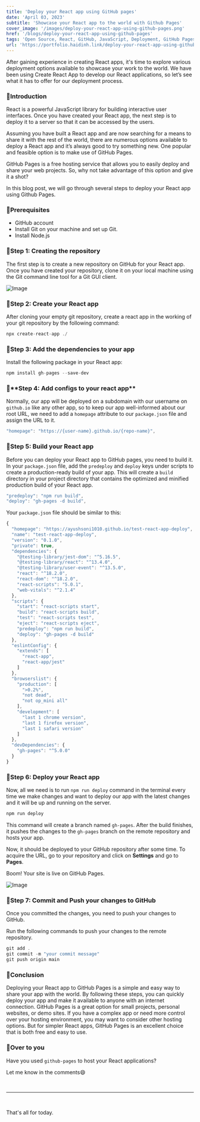 ```yaml
---
title: 'Deploy your React app using GitHub pages'
date: 'April 03, 2023'
subtitle: 'Showcase your React app to the world with Github Pages'
cover_image: '/images/deploy-your-react-app-using-github-pages.png'
href: '/blogs/deploy-your-react-app-using-github-pages'
tags: 'Open Source, React, GitHub, JavaScript, Deployment, GitHub Pages, Web Development, JavaScript'
url: 'https://portfolio.haidinh.link/deploy-your-react-app-using-github-pages'
---
```


After gaining experience in creating React apps, it's time to explore various deployment options available to showcase your work to the world. We have been using Create React App to develop our React applications, so let’s see what it has to offer for our deployment process.

### 📌Introduction

React is a powerful JavaScript library for building interactive user interfaces. Once you have created your React app, the next step is to deploy it to a server so that it can be accessed by the users.

Assuming you have built a React app and are now searching for a means to share it with the rest of the world, there are numerous options available to deploy a React app and it’s always good to try something new. One popular and feasible option is to make use of GitHub Pages.

GitHub Pages is a free hosting service that allows you to easily deploy and share your web projects. So, why not take advantage of this option and give it a shot?

In this blog post, we will go through several steps to deploy your React app using Github Pages.

### 📌Prerequisites

- GitHub account
- Install Git on your machine and set up Git.
- Install Node.js

### 📌Step 1: Creating the repository

The first step is to create a new repository on GitHub for your React app. Once you have created your repository, clone it on your local machine using the Git command line tool for a Git GUI client.

![Image](https://dev-to-uploads.s3.amazonaws.com/uploads/articles/ntqn8waru8eb5dhu0oiz.png)

### 📌Step 2: Create your React app

After cloning your empty git repository, create a react app in the working of your git repository by the following command:

```jsx
npx create-react-app ./
```

### 📌Step 3: Add the dependencies to your app

Install the following package in your React app:

```jsx
npm install gh-pages --save-dev
```

### 📌\***\*Step 4: Add configs to your react app\*\***

Normally, our app will be deployed on a subdomain with our username on `github.io` like any other app, so to keep our app well-informed about our root URL, we need to add a `homepage` attribute to our `package.json` file and assign the URL to it.

```jsx
"homepage": "https://{user-name}.github.io/{repo-name}",
```

### 📌Step 5: Build your React app

Before you can deploy your React app to GitHub pages, you need to build it. In your `package.json` file, add the `predeploy` and `deploy` keys under scripts to create a production-ready build of your app. This will create a `build` directory in your project directory that contains the optimized and minified production build of your React app.

```jsx
"predeploy": "npm run build",
"deploy": "gh-pages -d build",
```

Your `package.json` file should be similar to this:

```jsx
{
  "homepage": "https://ayushsoni1010.github.io/test-react-app-deploy",
  "name": "test-react-app-deploy",
  "version": "0.1.0",
  "private": true,
  "dependencies": {
    "@testing-library/jest-dom": "^5.16.5",
    "@testing-library/react": "^13.4.0",
    "@testing-library/user-event": "^13.5.0",
    "react": "^18.2.0",
    "react-dom": "^18.2.0",
    "react-scripts": "5.0.1",
    "web-vitals": "^2.1.4"
  },
  "scripts": {
    "start": "react-scripts start",
    "build": "react-scripts build",
    "test": "react-scripts test",
    "eject": "react-scripts eject",
    "predeploy": "npm run build",
    "deploy": "gh-pages -d build"
  },
  "eslintConfig": {
    "extends": [
      "react-app",
      "react-app/jest"
    ]
  },
  "browserslist": {
    "production": [
      ">0.2%",
      "not dead",
      "not op_mini all"
    ],
    "development": [
      "last 1 chrome version",
      "last 1 firefox version",
      "last 1 safari version"
    ]
  },
  "devDependencies": {
    "gh-pages": "^5.0.0"
  }
}
```

### 📌Step 6: Deploy your React app

Now, all we need is to run `npm run deploy` command in the terminal every time we make changes and want to deploy our app with the latest changes and it will be up and running on the server.

```jsx
npm run deploy
```

This command will create a branch named `gh-pages`. After the build finishes, it pushes the changes to the `gh-pages` branch on the remote repository and hosts your app.

Now, it should be deployed to your GitHub repository after some time. To acquire the URL, go to your repository and click on **Settings** and go to **Pages**.

Boom! Your site is live on GitHub Pages.

![Image](https://dev-to-uploads.s3.amazonaws.com/uploads/articles/un94xuk86yp1cbbs6p1o.png)

### 📌Step 7: Commit and Push your changes to GitHub

Once you committed the changes, you need to push your changes to GitHub.

Run the following commands to push your changes to the remote repository.

```jsx
git add .
git commit -m "your commit message"
git push origin main
```

### 📌Conclusion

Deploying your React app to GitHub Pages is a simple and easy way to share your app with the world. By following these steps, you can quickly deploy your app and make it available to anyone with an internet connection. GitHub Pages is a great option for small projects, personal websites, or demo sites. If you have a complex app or need more control over your hosting environment, you may want to consider other hosting options. But for simpler React apps, GitHub Pages is an excellent choice that is both free and easy to use.

### 📌Over to you

Have you used `github-pages` to host your React applications?

Let me know in the comments😄

&nbsp;
&nbsp;

---

&nbsp;
&nbsp;

That's all for today.

